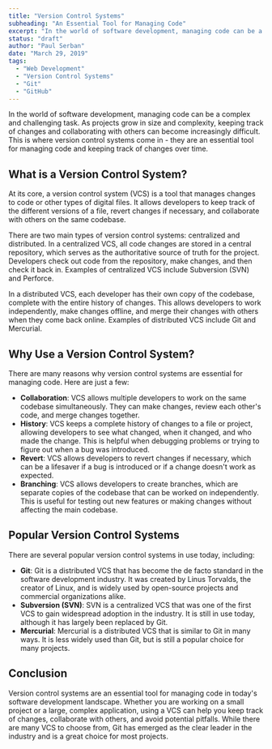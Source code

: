 ```yaml
---
title: "Version Control Systems"
subheading: "An Essential Tool for Managing Code"
excerpt: "In the world of software development, managing code can be a complex and challenging task. As projects grow in size and complexity, keeping track of changes and collaborating with others can become increasingly difficult. This is where version control systems come in - they are an essential tool for managing code and keeping track of changes over time."
status: "draft"
author: "Paul Serban"
date: "March 29, 2019"
tags:
  - "Web Development"
  - "Version Control Systems"
  - "Git"
  - "GitHub"
---
```


In the world of software development, managing code can be a complex and challenging task. As projects grow in size and complexity, keeping track of changes and collaborating with others can become increasingly difficult. This is where version control systems come in - they are an essential tool for managing code and keeping track of changes over time.

## What is a Version Control System?

At its core, a version control system (VCS) is a tool that manages changes to code or other types of digital files. It allows developers to keep track of the different versions of a file, revert changes if necessary, and collaborate with others on the same codebase.

There are two main types of version control systems: centralized and distributed. In a centralized VCS, all code changes are stored in a central repository, which serves as the authoritative source of truth for the project. Developers check out code from the repository, make changes, and then check it back in. Examples of centralized VCS include Subversion (SVN) and Perforce.

In a distributed VCS, each developer has their own copy of the codebase, complete with the entire history of changes. This allows developers to work independently, make changes offline, and merge their changes with others when they come back online. Examples of distributed VCS include Git and Mercurial.

## Why Use a Version Control System?

There are many reasons why version control systems are essential for managing code. Here are just a few:

- **Collaboration**: VCS allows multiple developers to work on the same codebase simultaneously. They can make changes, review each other's code, and merge changes together.
- **History**: VCS keeps a complete history of changes to a file or project, allowing developers to see what changed, when it changed, and who made the change. This is helpful when debugging problems or trying to figure out when a bug was introduced.
- **Revert**: VCS allows developers to revert changes if necessary, which can be a lifesaver if a bug is introduced or if a change doesn't work as expected.
- **Branching**: VCS allows developers to create branches, which are separate copies of the codebase that can be worked on independently. This is useful for testing out new features or making changes without affecting the main codebase.

## Popular Version Control Systems

There are several popular version control systems in use today, including:

- **Git**: Git is a distributed VCS that has become the de facto standard in the software development industry. It was created by Linus Torvalds, the creator of Linux, and is widely used by open-source projects and commercial organizations alike.
- **Subversion (SVN)**: SVN is a centralized VCS that was one of the first VCS to gain widespread adoption in the industry. It is still in use today, although it has largely been replaced by Git.
- **Mercurial**: Mercurial is a distributed VCS that is similar to Git in many ways. It is less widely used than Git, but is still a popular choice for many projects.

## Conclusion

Version control systems are an essential tool for managing code in today's software development landscape. Whether you are working on a small project or a large, complex application, using a VCS can help you keep track of changes, collaborate with others, and avoid potential pitfalls. While there are many VCS to choose from, Git has emerged as the clear leader in the industry and is a great choice for most projects.